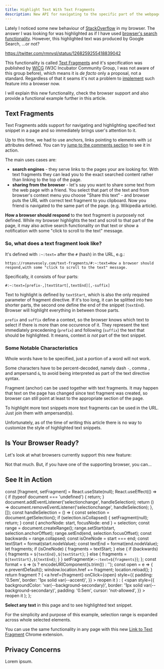 ```yaml
---
title: Highlight Text With Text Fragments
description: New API for navigating to the specific part of the webpage is slowly starting to being part of the browsers. In many cases it may replace anchor linking, that has been part of the web development for decades.
---
```


Lately I noticed some new behaviour of [StackOverflow](https://stackoverflow.com/) in my browser. The answer I was looking for was highlighted as if I have used [browser's search functionality](/browser-search/). However, this highlighted text was produced by Google Search, ...or not?

https://twitter.com/rmnvsl/status/1268259255418839042

This functionality is called [Text Fragments](https://wicg.github.io/scroll-to-text-fragment/) and it's specification was published by [WICG](https://www.w3.org/community/wicg/) (W3C Incubator Community Group, I was not aware of this group before), which means it is _de facto_ only a proposal, not a standard. Regardless of that it seams it's not a problem to [implement](https://blog.chromium.org/2019/12/chrome-80-content-indexing-es-modules.html#:~:text=Text%20URL%20Fragments) such feature into a browser now.

I will explain this new functionality, check the browser support and also provide a functional example further in this article.

## Text Fragments

Text Fragments adds support for navigating and highlighting specified text snippet in a page and so immediately brings user's attention to it.

<Tip>

Up to this time, we had to use anchors, links pointing to elements with `id` attributes defined. You can try [jump to the comments section](#social) to see it in action.

</Tip>

The main uses cases are:

- **search engines** - they serve links to the pages your are looking for. With text fragments they can lead you to the exact searched content rather than linking to the top of the page.
- **sharing from the browser** - let's say you want to share some text from the web page with a friend. You select that part of the text and from browser's context menu you choose "Share this text" - and browser puts the URL with correct text fragment to you clipboard. Now you friend is navigated to the same part of the page. (e.g. Wikipedia article).

**How a browser should respond** to the text fragment is purposely not defined. While my browser highlights the text and scroll to that part of the page, it may also active search functionality on that text or show a notification with some "click to scroll to the text" message.

### So, what does a text fragment look like?

It's defined with `:~:text=` after the `#` (hash) in the URL, e.g.:

```
https://romanvesely.com/text-fragments/#:~:text=How a browser should respond,with some "click to scroll to the text" message.
```

Specifically, it consists of four parts:

```
#:~:text=[prefix-,]textStart[,textEnd][,-suffix]
```

Text to highlight is defined by `textStart`, which is also the only required parameter of fragment directive. If it's too long, it can be splitted into two shorter parts, the second one define the end of the snippet (`textEnd`). Browser will highlight everything in between those parts.

`prefix` and `suffix` define a context, so the browser knows which text to select if there is more than one occurence of it. They represent the text immediately precedening (`prefix`) and following (`suffix`) the text that should be highlighted. It means, context _is not_ part of the text snippet.

### Some Notable Characteristics

Whole words have to be specified, just a portion of a word will not work.

Some characters have to be percent-decoded, namely dash `-`, comma `,` and ampersand `&`, to avoid being interpreted as part of the text directive syntax.

Fragment (anchor) can be used together with text fragments. It may happen that text on the page has changed since text fragment was created, so browser can still point at least to the appropriate section of the page.

To highlight more text snippets more text fragments can be used in the URL. Just join them with ampersand(s).

Unfortunately, as of the time of writing this article there is no way to customize the style of highlighted text snippets.

## Is Your Browser Ready?

Let's look at what browsers currently support this new feature:

<CanIUse feature="url-scroll-to-text-fragment" />

Not that much. But, if you have one of the supporting browser, you can...

## See It in Action

  const [fragment, setFragment] = React.useState(null);
  React.useEffect(() => {
    if (typeof document === 'undefined') {
      return;
    }
    document.addEventListener('selectionchange', handleSelection);
    return () => document.removeEventListener('selectionchange', handleSelection);
  }, []);
  const handleSelection = () => {
    const selection = document.getSelection();
    if (selection.isCollapsed) {
      setFragment(null);
      return;
    }
    const { anchorNode: start, focusNode: end } = selection;
    const range = document.createRange();
    range.setStart(start, selection.anchorOffset);
    range.setEnd(end, selection.focusOffset);
    const backwards = range.collapsed;
    const isOneNode = start === end;
    const textStart = format(start.nodeValue);
    const textEnd = format(end.nodeValue);
    let fragments;
    if (isOneNode) {
        fragments = textStart;
    } else {
        if (backwards) {
            fragments = `${textEnd},${textStart}`;
        } else {
            fragments = `${textStart},${textEnd}`;
        }
    }
    setFragment(`#:~:text=${fragments}`);
  };
  const format = s => (s ? encodeURIComponent(s.trim()) : '');
  const open = e => {
      e.preventDefault();
      window.location.href += fragment;
      location.reload();
  }
  return fragment ? (
    <a
      href={fragment}
      onClick={open}
      style={{
        padding: '0.5em',
        border: '1px solid var(--accent)',
      }}
    >
      reopen it
    </a>
  ) : (
    <span
      style={{
        backgroundColor: 'var(--background-secondary)',
        border: '1px solid var(--background-secondary)',
        padding: '0.5em',
        cursor: 'not-allowed',
      }}
    >
      reopen it
    </span>
  );
};

**Select any text** in this page and <Highlight /> to see highlighted text snippet.

For the simplicity and purpose of this example, selection range is expanded across whole selected elements.

You can use the same functionality in any page with this new [Link to Text Fragment](https://chrome.google.com/webstore/detail/link-to-text-fragment/pbcodcjpfjdpcineamnnmbkkmkdpajjg) Chrome extension.

## Privacy Concerns

Lorem ipsum.
